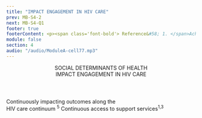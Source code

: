 ```yaml
---
title: "IMPACT ENGAGEMENT IN HIV CARE"
prev: MB-S4-2
next: MB-S4-Q1
footer: true
footerContent: <p><span class='font-bold'> Reference&#58; 1. </span>Achieving Together&#58; A Plan to End the HIV Epidemic in Texas. A Status-Neutral Approach&#58; Achieving Together to End the HIV Epidemic. June 18, 2020. Accessed May 19, 2022. https://achievingtogethertx.org/wp-content/uploads/2020/11/Status-Neutral-White-Paper_06182020.pdf <b>2.</b> Myers JE, Braunstein SL, Xia Q, et al. Redefining prevention and care&#58; a status-neutral approach to HIV. Open Forum Infect Dis. 2018;5(6):ofy097. doi:10.1093/ofid/ofy097 <b>3.</b> Ford MA, Spicer CM. Committee on Review Data Systems for Monitoring HIV Care; Institute of Medicine, eds. Monitoring HIV Care in the United States&#58; Indicators and Data Systems. Washington (DC)&#58; National Academies Press (US); March 15, 2012. <b>4.</b> Healthy People 2030&#58; U.S. Department of Health and Human Services, Office of Disease Prevention and Health Promotion. Accessed May 20, 2022. https://health.gov/healthypeople/priority-areas/social-determinants-health 5. Abgrall S, Del Amo J. Effect of sociodemographic factors on survival of people living with HIV. Curr Opin HIV AIDS. 2016;11(5):501-506. doi:10.1097/COH.0000000000000301</p>
module: false
section: 4
audio: "/audio/ModuleA-cell77.mp3"
---
```


<Header>
  SOCIAL DETERMINANTS OF HEALTH <br />
  <span className="text-red">IMPACT ENGAGEMENT IN HIV CARE</span>
</Header>
<PotatoLayout className="flex-col mt-2 2xl:mt-8 justify-center items-center text-center text-sm 2xl:text-lg font-medium font-sans text-[#707070]">
  Continuously impacting outcomes along the <br /> HIV care continuum
  <sup>5</sup>
</PotatoLayout>
<PotatoLayout class="flex justify-center items-center">
  <HivChart varient3 />
  <Pic
    src="/home.png"
    className="h-[200px] w-[280px] 2xl:h-[408px] 2xl:w-[590px]"
    alt="hiv-chart-3"
  />
</PotatoLayout>
<PotatoLayout className="flex-col mt-2 2xl:mt-8 justify-center items-center text-center text-base 2xl:text-lg font-sans text-[#707070]">
  Continuous access to support services<sup>1,3</sup>
</PotatoLayout>
